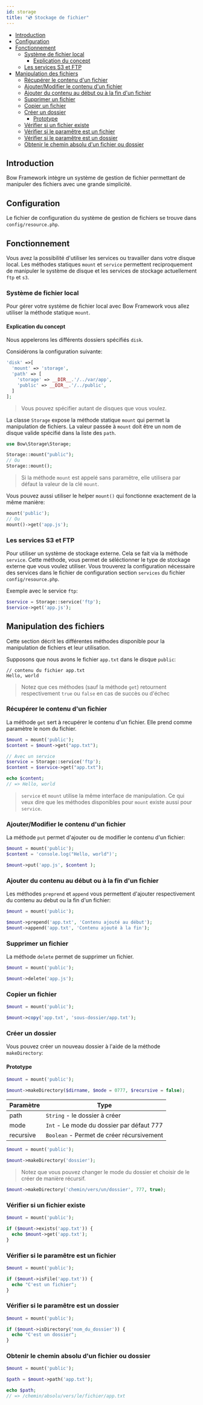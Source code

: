 ```yaml
---
id: storage
title: "💿 Stockage de fichier"
---
```



- [Introduction](#introduction)
- [Configuration](#configuration)
- [Fonctionnement](#fonctionnement)
  - [Système de fichier local](#système-de-fichier-local)
    - [Explication du concept](#explication-du-concept)
  - [Les services S3 et FTP](#les-services-s3-et-ftp)
- [Manipulation des fichiers](#manipulation-des-fichiers)
  - [Récupérer le contenu d'un fichier](#récupérer-le-contenu-dun-fichier)
  - [Ajouter/Modifier le contenu d'un fichier](#ajoutermodifier-le-contenu-dun-fichier)
  - [Ajouter du contenu au début ou à la fin d'un fichier](#ajouter-du-contenu-au-début-ou-à-la-fin-dun-fichier)
  - [Supprimer un fichier](#supprimer-un-fichier)
  - [Copier un fichier](#copier-un-fichier)
  - [Créer un dossier](#créer-un-dossier)
    - [Prototype](#prototype)
  - [Vérifier si un fichier existe](#vérifier-si-un-fichier-existe)
  - [Vérifier si le paramêtre est un fichier](#vérifier-si-le-paramêtre-est-un-fichier)
  - [Vérifier si le paramêtre est un dossier](#vérifier-si-le-paramêtre-est-un-dossier)
  - [Obtenir le chemin absolu d'un fichier ou dossier](#obtenir-le-chemin-absolu-dun-fichier-ou-dossier)

## Introduction

Bow Framework intègre un système de gestion de fichier permettant de manipuler des fichiers avec une grande simplicité.

## Configuration

Le fichier de configuration du système de gestion de fichiers se trouve dans `config/resource.php`.

## Fonctionnement

Vous avez la possibilité d'utiliser les services ou travailler dans votre disque local. Les méthodes statiques `mount` et `service` permettent reciproquement de manipuler le système de disque et les services de stockage actuellement `ftp` et `s3`.

### Système de fichier local

Pour gérer votre système de fichier local avec Bow Framework vous allez utiliser la méthode statique `mount`.

#### Explication du concept

Nous appelerons les différents dossiers spécifiés `disk`.

Considérons la configuration suivante:

```php
'disk' =>[
  'mount' => 'storage',
  'path' => [
    'storage' => __DIR__.'/../var/app',
    'public' => __DIR__.'/../public',
  ]
];
```

> Vous pouvez spécifier autant de disques que vous voulez.

La classe `Storage` expose la méthode statique `mount` qui permet la manipulation de fichiers. La valeur passée à `mount` doit être un nom de disque valide spécifié dans la liste des `path`.

```php
use Bow\Storage\Storage;

Storage::mount("public");
// Ou
Storage::mount();
```

> Si la méthode `mount` est appelé sans paramêtre, elle utilisera par défaut la valeur de la clé `mount`.

Vous pouvez aussi utiliser le helper `mount()` qui fonctionne exactement de la même manière:

```php
mount('public');
// Ou
mount()->get('app.js');
```

### Les services S3 et FTP

Pour utiliser un système de stockage externe. Cela se fait via la méthode `service`. Cette méthode, vous permet de séléctionner le type de stockage externe que vous voulez utiliser. Vous trouverez la configuration nécessaire des services dans le fichier de configuration section `services` du fichier `config/resource.php`.

Exemple avec le service `ftp`:

```php
$service = Storage::service('ftp');
$service->get('app.js');
```

## Manipulation des fichiers

Cette section décrit les différentes méthodes disponible pour la manipulation de fichiers et leur utilisation.

Supposons que nous avons le fichier `app.txt` dans le disque `public`:

```plain
// contenu du fichier app.txt
Hello, world
```

> Notez que ces méthodes (sauf la méthode `get`) retournent respectivement `true` ou `false` en cas de succès ou d'échec

### Récupérer le contenu d'un fichier

La méthode `get` sert à recupérer le contenu d'un fichier. Elle prend comme paramètre le nom du fichier.

```php
$mount = mount('public');
$content = $mount->get("app.txt");

// Avec un service
$service = Storage::service('ftp');
$content = $service->get("app.txt");

echo $content;
// => Hello, world
```

> `service` et `mount` utilise la même interface de manipulation. Ce qui veux dire que les méthodes disponibles pour `mount` existe aussi pour `service`.

### Ajouter/Modifier le contenu d'un fichier

La méthode `put` permet d'ajouter ou de modifier le contenu d'un fichier:

```php
$mount = mount('public');
$content = 'console.log("Hello, world")';

$mount->put('app.js', $content );
```

### Ajouter du contenu au début ou à la fin d'un fichier

Les méthodes `preprend` et `append` vous permettent d'ajouter respectivement du contenu au debut ou la fin d'un fichier:

```php
$mount = mount('public');

$mount->prepend('app.txt', 'Contenu ajouté au début');
$mount->append('app.txt', 'Contenu ajouté à la fin');
```

### Supprimer un fichier

La méthode `delete` permet de supprimer un fichier.

```php
$mount = mount('public');

$mount->delete('app.js');
```

### Copier un fichier

```php
$mount = mount('public');

$mount->copy('app.txt', 'sous-dossier/app.txt');
```

### Créer un dossier

Vous pouvez créer un nouveau dossier à l'aide de la méthode `makeDirectory`:

#### Prototype

```php
$mount = mount('public');

$mount->makeDirectory($dirname, $mode = 0777, $recursive = false);
```

| Paramètre | Type |
|----------|------|
| path | `String` - le dossier à créer |
| mode | `Int` - Le mode du dossier par défaut 777 |
| recursive | `Boolean` - Permet de créer récursivement |

```php
$mount = mount('public');

$mount->makeDirectory('dossier');
```

> Notez que vous pouvez changer le mode du dossier et choisir de le créer de manière récursif.

```php
$mount->makeDirectory('chemin/vers/un/dossier', 777, true);
```

### Vérifier si un fichier existe

```php
$mount = mount('public');

if ($mount->exists('app.txt')) {
  echo $mount->get('app.txt');
}
```

### Vérifier si le paramêtre est un fichier

```php
$mount = mount('public');

if ($mount->isFile('app.txt')) {
  echo "C'est un fichier";
}
```

### Vérifier si le paramêtre est un dossier

```php
$mount = mount('public');

if ($mount->isDirectory('nom_du_dossier')) {
  echo "C'est un dossier";
}
```

### Obtenir le chemin absolu d'un fichier ou dossier

```php
$mount = mount('public');

$path = $mount->path('app.txt');

echo $path;
// => /chemin/absolu/vers/le/fichier/app.txt
```

<SuggestionFeature />

